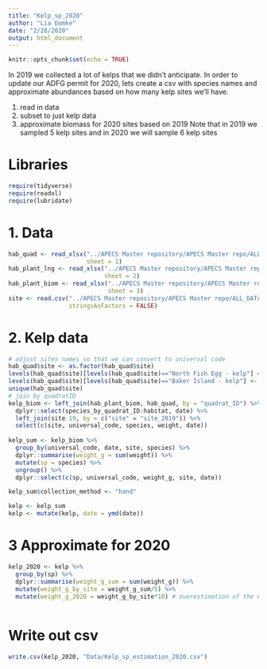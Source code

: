 ```yaml
---
title: "Kelp_sp_2020"
author: "Lia Domke"
date: "2/28/2020"
output: html_document
---
```


```r
knitr::opts_chunk$set(echo = TRUE)
```

In 2019 we collected a lot of kelps that we didn't anticipate. In order to update our ADFG permit for 2020, lets create a csv with species names and approximate abundances based on how many kelp sites we'll have.

1. read in data
2. subset to just kelp data
3. approximate biomass for 2020 sites based on 2019
  Note that in 2019 we sampled 5 kelp sites and in 2020 we will sample 6 kelp sites

# Libraries
```r
require(tidyverse)
require(readxl)
require(lubridate)
```

  
# 1. Data
```r
hab_quad <- read_xlsx("../APECS Master repository/APECS Master repo/ALL_DATA/Lia_fish/Habitat_2019_RAW_2-21-2020.xlsx", 
                      sheet = 1)
hab_plant_lng <- read_xlsx("../APECS Master repository/APECS Master repo/ALL_DATA/Lia_fish/Habitat_2019_RAW_2-21-2020.xlsx",
                           sheet = 2)
hab_plant_biom <- read_xlsx("../APECS Master repository/APECS Master repo/ALL_DATA/Lia_fish/Habitat_2019_RAW_2-21-2020.xlsx",
                            sheet = 3)
site <- read.csv("../APECS Master repository/APECS Master repo/ALL_DATA/Site_metadata_allyears.csv", header = TRUE,
                 stringsAsFactors = FALSE)
```

# 2. Kelp data
```r
# adjust sites names so that we can convert to universal code
hab_quad$site <- as.factor(hab_quad$site)
levels(hab_quad$site)[levels(hab_quad$site)=="North Fish Egg - kelp"] <- "North Fish Egg-Kelp"
levels(hab_quad$site)[levels(hab_quad$site)=="Baker Island - kelp"] <- "Baker Island - kelp "
unique(hab_quad$site)
# join by quadratID 
kelp_biom <- left_join(hab_plant_biom, hab_quad, by = "quadrat_ID") %>%
  dplyr::select(species_by_quadrat_ID:habitat, date) %>%
  left_join(site.19, by = c("site" = "site_2019")) %>%
  select(c(site, universal_code, species, weight, date))
  
kelp_sum <- kelp_biom %>%
  group_by(universal_code, date, site, species) %>%
  dplyr::summarise(weight_g = sum(weight)) %>%
  mutate(sp = species) %>%
  ungroup() %>%
  dplyr::select(c(sp, universal_code, weight_g, site, date))

kelp_sum$collection_method <- "hand"

kelp <- kelp_sum
kelp <- mutate(kelp, date = ymd(date))
```

# 3 Approximate for 2020
```r
kelp_2020 <- kelp %>%
  group_by(sp) %>%
  dplyr::summarise(weight_g_sum = sum(weight_g)) %>%
  mutate(weight_g_by_site = weight_g_sum/5) %>%
  mutate(weight_g_2020 = weight_g_by_site*10) # overestimation of the 6 sites we intend on seining
  
```

# Write out csv
```r
write.csv(kelp_2020, "Data/Kelp_sp_estimation_2020.csv")
```


